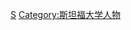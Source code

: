 {{Catnav|頁面分類|人物|校友|大學校友|美國大學校友}}
{{Commonscat|Alumni of Stanford University}}

[[Category:加利福尼亚州各高校校友|S]]
[[Category:斯坦福大学人物|Category:斯坦福大学人物]]